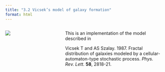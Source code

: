 ```yaml
---
title: "3.2 Vicsek’s model of galaxy formation"
format: html
---
```


:::: {.columns}
::: {.column width=35%}
[![](3.2-vicsek-galaxy-formation.png)](3.2-vicsek-galaxy-formation.nlogo)
:::

::: {.column width=65%}
This is an implementation of the model described in

Vicsek T and AS Szalay. 1987. Fractal distribution of galaxies modeled by a cellular-automaton-type stochastic process. _Phys. Rev. Lett._ **58**, 2818-21.
:::
::::